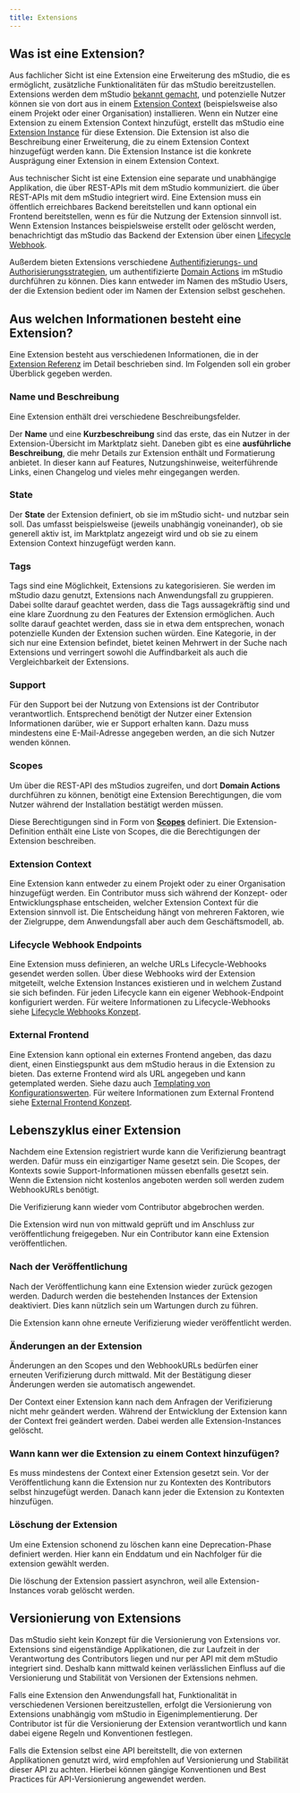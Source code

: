 ```yaml
---
title: Extensions
---
```


## Was ist eine Extension?

Aus fachlicher Sicht ist eine Extension eine Erweiterung des mStudio, die es ermöglicht,
zusätzliche Funktionalitäten für das mStudio bereitzustellen.
Extensions werden dem mStudio [bekannt gemacht](../../how-to/create-extension), und potenzielle Nutzer können sie von dort aus in einem [Extension Context](../../glossary#extension-context) (beispielsweise also einem Projekt oder einer Organisation) installieren.
Wenn ein Nutzer eine Extension zu einem Extension Context hinzufügt, erstellt das mStudio eine [Extension Instance](../../glossary#extension-instance) für diese Extension.
Die Extension ist also die Beschreibung einer Erweiterung, die zu einem Extension Context hinzugefügt werden kann.
Die Extension Instance ist die konkrete Ausprägung einer Extension in einem Extension Context.

Aus technischer Sicht ist eine Extension eine separate und unabhängige Applikation, die über REST-APIs mit dem mStudio kommuniziert.
die über REST-APIs mit dem mStudio integriert wird.
Eine Extension muss ein öffentlich erreichbares Backend bereitstellen und kann optional ein Frontend bereitstellen,
wenn es für die Nutzung der Extension sinnvoll ist.
Wenn Extension Instances beispielsweise erstellt oder gelöscht werden, benachrichtigt das mStudio das Backend der Extension über einen [Lifecycle Webhook](../concepts/lifecycle-webhooks).

Außerdem bieten Extensions verschiedene [Authentifizierungs- und Authorisierungsstrategien](../concepts/authentication),
um authentifizierte [Domain Actions](../../glossary#domain-action) im mStudio durchführen zu können.
Dies kann entweder im Namen des mStudio Users, der die Extension bedient oder im Namen der Extension selbst geschehen.

## Aus welchen Informationen besteht eine Extension?

Eine Extension besteht aus verschiedenen Informationen, die in der [Extension Referenz](../../reference/extensions) im Detail beschrieben sind.
Im Folgenden soll ein grober Überblick gegeben werden.

### Name und Beschreibung

Eine Extension enthält drei verschiedene Beschreibungsfelder.

Der **Name** und eine **Kurzbeschreibung** sind das erste, das ein Nutzer in der Extension-Übersicht im Marktplatz sieht.
Daneben gibt es eine **ausführliche Beschreibung**, die mehr Details zur Extension enthält und Formatierung anbietet.
In dieser kann auf Features, Nutzungshinweise, weiterführende Links, einen Changelog und vieles mehr eingegangen werden.

### State

Der **State** der Extension definiert, ob sie im mStudio sicht- und nutzbar sein soll.
Das umfasst beispielsweise (jeweils unabhängig voneinander), ob sie generell aktiv ist, im Marktplatz angezeigt wird und ob sie zu einem Extension Context hinzugefügt werden kann.

### Tags

Tags sind eine Möglichkeit, Extensions zu kategorisieren.
Sie werden im mStudio dazu genutzt, Extensions nach Anwendungsfall zu gruppieren.
Dabei sollte darauf geachtet werden, dass die Tags aussagekräftig sind und eine klare Zuordnung zu den Features der Extension ermöglichen.
Auch sollte darauf geachtet werden, dass sie in etwa dem entsprechen, wonach potenzielle Kunden der Extension suchen würden.
Eine Kategorie, in der sich nur eine Extension befindet, bietet keinen Mehrwert in der Suche nach Extensions
und verringert sowohl die Auffindbarkeit als auch die Vergleichbarkeit der Extensions.

### Support

Für den Support bei der Nutzung von Extensions ist der Contributor verantwortlich.
Entsprechend benötigt der Nutzer einer Extension Informationen darüber, wie er Support erhalten kann.
Dazu muss mindestens eine E-Mail-Adresse angegeben werden, an die sich Nutzer wenden können.

### Scopes

Um über die REST-API des mStudios zugreifen, und dort **Domain Actions** durchführen zu können, benötigt eine Extension Berechtigungen, die vom Nutzer während der Installation bestätigt werden müssen.

Diese Berechtigungen sind in Form von [**Scopes**](../concepts/scopes) definiert. Die Extension-Definition enthält eine Liste von Scopes, die die Berechtigungen der Extension beschreiben.

### Extension Context

Eine Extension kann entweder zu einem Projekt oder zu einer Organisation hinzugefügt werden.
Ein Contributor muss sich während der Konzept- oder Entwicklungsphase entscheiden, welcher Extension Context für die Extension sinnvoll ist.
Die Entscheidung hängt von mehreren Faktoren, wie der Zielgruppe, dem Anwendungsfall aber auch dem Geschäftsmodell, ab.

### Lifecycle Webhook Endpoints

Eine Extension muss definieren, an welche URLs Lifecycle-Webhooks gesendet werden sollen.
Über diese Webhooks wird der Extension mitgeteilt, welche Extension Instances existieren und in welchem Zustand sie sich befinden.
Für jeden Lifecycle kann ein eigener Webhook-Endpoint konfiguriert werden.
Für weitere Informationen zu Lifecycle-Webhooks siehe [Lifecycle Webhooks Konzept](../concepts/lifecycle-webhooks).

### External Frontend

Eine Extension kann optional ein externes Frontend angeben, das dazu dient, einen Einstiegspunkt aus dem mStudio heraus in die Extension zu bieten.
Das externe Frontend wird als URL angegeben und kann getemplated werden.
Siehe dazu auch [Templating von Konfigurationswerten](../concepts/templating).
Für weitere Informationen zum External Frontend siehe [External Frontend Konzept](../concepts/external-frontend).

## Lebenszyklus einer Extension

Nachdem eine Extension registriert wurde kann die Verifizierung beantragt werden.
Dafür muss ein einzigartiger Name gesetzt sein.
Die Scopes, der Kontexts sowie Support-Informationen müssen ebenfalls gesetzt sein.
Wenn die Extension nicht kostenlos angeboten werden soll werden zudem WebhookURLs benötigt.

Die Verifizierung kann wieder vom Contributor abgebrochen werden.

Die Extension wird nun von mittwald geprüft und im Anschluss zur veröffentlichung freigegeben.
Nur ein Contributor kann eine Extension veröffentlichen.

### Nach der Veröffentlichung 

Nach der Veröffentlichung kann eine Extension wieder zurück gezogen werden.
Dadurch werden die bestehenden Instances der Extension deaktiviert.
Dies kann nützlich sein um Wartungen durch zu führen.

Die Extension kann ohne erneute Verifizierung wieder veröffentlicht werden.

### Änderungen an der Extension

Änderungen an den Scopes und den WebhookURLs bedürfen einer erneuten Verifizierung durch mittwald.
Mit der Bestätigung dieser Änderungen werden sie automatisch angewendet.

Der Context einer Extension kann nach dem Anfragen der Verifizierung nicht mehr geändert werden.
Während der Entwicklung der Extension kann der Context frei geändert werden.
Dabei werden alle Extension-Instances gelöscht.

### Wann kann wer die Extension zu einem Context hinzufügen?

Es muss mindestens der Context einer Extension gesetzt sein.
Vor der Veröffentlichung kann die Extension nur zu Kontexten des Kontributors selbst hinzugefügt werden.
Danach kann jeder die Extension zu Kontexten hinzufügen.

### Löschung der Extension

Um eine Extension schonend zu löschen kann eine Deprecation-Phase definiert werden.
Hier kann ein Enddatum und ein Nachfolger für die extension gewählt werden.

Die löschung der Extension passiert asynchron, weil alle Extension-Instances vorab gelöscht werden.

## Versionierung von Extensions

Das mStudio sieht kein Konzept für die Versionierung von Extensions vor.
Extensions sind eigenständige Applikationen, die zur Laufzeit in der Verantwortung des Contributors liegen
und nur per API mit dem mStudio integriert sind.
Deshalb kann mittwald keinen verlässlichen Einfluss auf die Versionierung und Stabilität von Versionen der Extensions nehmen.

Falls eine Extension den Anwendungsfall hat, Funktionalität in verschiedenen Versionen bereitzustellen,
erfolgt die Versionierung von Extensions unabhängig vom mStudio in Eigenimplementierung.
Der Contributor ist für die Versionierung der Extension verantwortlich und kann dabei eigene Regeln und Konventionen festlegen.

Falls die Extension selbst eine API bereitstellt, die von externen Applikationen genutzt wird,
wird empfohlen auf Versionierung und Stabilität dieser API zu achten.
Hierbei können gängige Konventionen und Best Practices für API-Versionierung angewendet werden.
